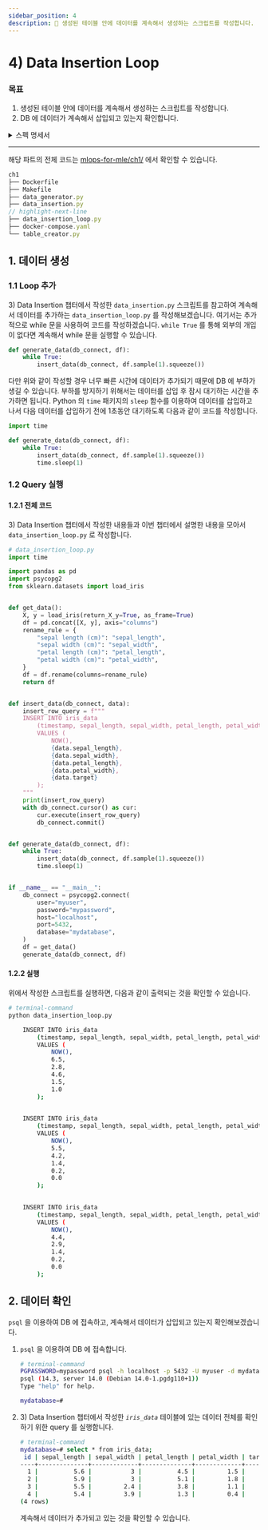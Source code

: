 ```yaml
---
sidebar_position: 4
description: 📌 생성된 테이블 안에 데이터를 계속해서 생성하는 스크립트를 작성합니다.
---
```


# 4) Data Insertion Loop

### 목표

1. 생성된 테이블 안에 데이터를 계속해서 생성하는 스크립트를 작성합니다.
2. DB 에 데이터가 계속해서 삽입되고 있는지 확인합니다.

<details>
<summary>스펙 명세서</summary>
<CodeDescription>

### 스펙 명세서

1. <Chapter>3) Data Insertion</Chapter> 챕터에서 작성한 스크립트를 이용하여 계속해서 데이터를 생성하는 스크립트를 작성합니다.
2. 생성된 <var>iris_data</var> 테이블에 psycopg2 를 이용하여 스크립트를 실행해 계속해서 데이터를 삽입합니다.
3. `psql` 을 이용하여 삽입되고 있는 데이터를 확인합니다.

</CodeDescription>
</details>

---

<BrowserWindow url="https://github.com/mlops-for-mle/mlops-for-mle/tree/main/ch1">

해당 파트의 전체 코드는 [mlops-for-mle/ch1/](https://github.com/mlops-for-mle/mlops-for-mle/tree/main/ch1) 에서 확인할 수 있습니다.

```js
ch1
├── Dockerfile
├── Makefile
├── data_generator.py
├── data_insertion.py
// highlight-next-line
├── data_insertion_loop.py
├── docker-compose.yaml
└── table_creator.py
```

</BrowserWindow>

## 1. 데이터 생성

### 1.1 Loop 추가

<Chapter>3) Data Insertion</Chapter> 챕터에서 작성한 <code>data_insertion.py</code> 스크립트를 참고하여 계속해서 데이터를 추가하는 <code>data_insertion_loop.py</code> 를 작성해보겠습니다.
여기서는 추가적으로 while 문을 사용하여 코드를 작성하겠습니다. <code>while True</code> 를 통해 외부의 개입이 없다면 계속해서 while 문을 실행할 수 있습니다.

```python
def generate_data(db_connect, df):
    while True:
        insert_data(db_connect, df.sample(1).squeeze())
```

다만 위와 같이 작성할 경우 너무 빠른 시간에 데이터가 추가되기 때문에 DB 에 부하가 생길 수 있습니다. 부하를 방지하기 위해서는 데이터를 삽입 후 잠시 대기하는 시간을 추가하면 됩니다. 
Python 의 `time` 패키지의 `sleep` 함수를 이용하여 데이터를 삽입하고 나서 다음 데이터를 삽입하기 전에 1초동안 대기하도록 다음과 같이 코드를 작성합니다.

```python
import time

def generate_data(db_connect, df):
    while True:
        insert_data(db_connect, df.sample(1).squeeze())
        time.sleep(1)
```

### 1.2 Query 실행

#### 1.2.1 전체 코드

<Chapter>3) Data Insertion</Chapter> 챕터에서 작성한 내용들과 이번 챕터에서 설명한 내용을 모아서 <code>data_insertion_loop.py</code> 로 작성합니다.

```python title="data_insertion_loop.py"
# data_insertion_loop.py
import time

import pandas as pd
import psycopg2
from sklearn.datasets import load_iris


def get_data():
    X, y = load_iris(return_X_y=True, as_frame=True)
    df = pd.concat([X, y], axis="columns")
    rename_rule = {
        "sepal length (cm)": "sepal_length",
        "sepal width (cm)": "sepal_width",
        "petal length (cm)": "petal_length",
        "petal width (cm)": "petal_width",
    }
    df = df.rename(columns=rename_rule)
    return df


def insert_data(db_connect, data):
    insert_row_query = f"""
    INSERT INTO iris_data
        (timestamp, sepal_length, sepal_width, petal_length, petal_width, target)
        VALUES (
            NOW(),
            {data.sepal_length},
            {data.sepal_width},
            {data.petal_length},
            {data.petal_width},
            {data.target}
        );
    """
    print(insert_row_query)
    with db_connect.cursor() as cur:
        cur.execute(insert_row_query)
        db_connect.commit()


def generate_data(db_connect, df):
    while True:
        insert_data(db_connect, df.sample(1).squeeze())
        time.sleep(1)


if __name__ == "__main__":
    db_connect = psycopg2.connect(
        user="myuser",
        password="mypassword",
        host="localhost",
        port=5432,
        database="mydatabase",
    )
    df = get_data()
    generate_data(db_connect, df)
```

#### 1.2.2 실행

위에서 작성한 스크립트를 실행하면, 다음과 같이 출력되는 것을 확인할 수 있습니다.

```bash
# terminal-command
python data_insertion_loop.py

    INSERT INTO iris_data
        (timestamp, sepal_length, sepal_width, petal_length, petal_width, target)
        VALUES (
            NOW(),
            6.5,
            2.8,
            4.6,
            1.5,
            1.0
        );
    

    INSERT INTO iris_data
        (timestamp, sepal_length, sepal_width, petal_length, petal_width, target)
        VALUES (
            NOW(),
            5.5,
            4.2,
            1.4,
            0.2,
            0.0
        );
    

    INSERT INTO iris_data
        (timestamp, sepal_length, sepal_width, petal_length, petal_width, target)
        VALUES (
            NOW(),
            4.4,
            2.9,
            1.4,
            0.2,
            0.0
        );
```

## 2. 데이터 확인

`psql` 을 이용하여 DB 에 접속하고, 계속해서 데이터가 삽입되고 있는지 확인해보겠습니다.

1. `psql` 을 이용하여 DB 에 접속합니다.
    
    ```bash
    # terminal-command
    PGPASSWORD=mypassword psql -h localhost -p 5432 -U myuser -d mydatabase
    psql (14.3, server 14.0 (Debian 14.0-1.pgdg110+1))
    Type "help" for help.
    
    mydatabase=#
    ```
    
2.  <Chapter>3) Data Insertion</Chapter> 챕터에서 작성한 <var><code>iris_data</code></var> 테이블에 있는 데이터 전체를 확인하기 위한 query 를 실행합니다.
    
    ```bash
    # terminal-command
    mydatabase=# select * from iris_data;
     id | sepal_length | sepal_width | petal_length | petal_width | target 
    ----+--------------+-------------+--------------+-------------+--------
      1 |          5.6 |           3 |          4.5 |         1.5 |      1
      2 |          5.9 |           3 |          5.1 |         1.8 |      2
      3 |          5.5 |         2.4 |          3.8 |         1.1 |      1
      4 |          5.4 |         3.9 |          1.3 |         0.4 |      0
    (4 rows)
    ```
    
    계속해서 데이터가 추가되고 있는 것을 확인할 수 있습니다.

